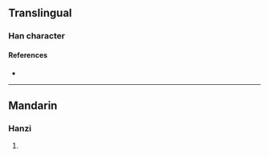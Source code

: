 {{character info/new}}
==Translingual==

===Han character===
{{Han char|rn=86|rad=火|as=16|sn=20|four=|canj=FTOF|ids=⿰火蕉}}

====References====
* {{Han ref|kx=0686.340|dkj=19569|dj=1099.190|hdz=32246.160|uh=7211|ud=29201}}

----

==Mandarin==

===Hanzi===
{{cmn-hanzi|pin=[[jué]] ([[jue2]])|wg=chüeh<sup>2</sup>}}

# {{defn|lang=cmn|sort=火16}}